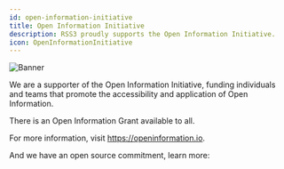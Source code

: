 ```yaml
---
id: open-information-initiative
title: Open Information Initiative
description: RSS3 proudly supports the Open Information Initiative.
icon: OpenInformationInitiative
---
```


![Banner](./assets/open-information-initiative-banner.png)

We are a supporter of the Open Information Initiative, funding individuals and teams that promote the accessibility and application of Open Information.

There is an Open Information Grant available to all.

For more information, visit https://openinformation.io.

And we have an open source commitment, learn more:

<LinkCard id="open-source" />
